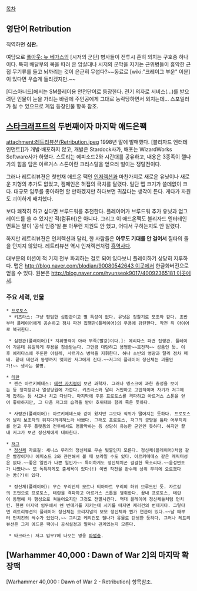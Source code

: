 [[목차]]
== 영단어 Retribution ==
직역하면 '''심판.''' 

여담으로 [[폴아웃: 뉴 베가스]]의 [시저의 군단] 병사들이 전투시 흔히 외치는 구호중 하나이다. 특히 배달부의 목을 따러 온 암살대나 시저의 군막을 지키는 근위병들이 흉악한 근접 무기류를 들고 뇌까리는 것이 은근히 무섭다?~~동료로 [wiki:"크레이그 부운" 이분]이 있다면 우습게 들리겠지만.~~ 

[디스아너드]에서는 SM플레이용 안전단어로 등장한다. 전기 의자로 서비스(...)를 받으려던 인물이 눈을 가리는 바람에 주인공에게 그대로 농락당하면서 외치는데... 스포일러가 될 수 있으므로 게임 등장인물 항목 참조.

== [[스타크래프트]]의 두번째이자 마지막 애드온팩 ==
attachment:레트리뷰션/Retribution.jpeg
1998년 말에 발매했다. [블리자드 엔터테인먼트]]가 개발·배포하지 않고, 개발은 Stardock사가, 배포는 WizardWorks Software사가 하였다. 스토리는 에피소드2와 시간대를 공유하고, 내용은 3종족이 젤나가의 힘을 담은 아르거스 스톤이란 크리스탈을 얻으러 벌이는 쟁탈전이다.

그러나 레트리뷰젼은 첫번재 애드온 팩인 [[인저렉션]]과 마찬가지로 새로운 유닛이나 새로운 지형의 추가도 없었고, 캠페인은 허접의 극치를 달렸다. 일단 맵 크기가 쓸데없이 크다. 대규모 임무를 좋아하면 할 만하겠지만 하다보면 귀찮다는 생각이 든다. 게다가 자원도 괴이하게 배치했다. 

보다 쾌적히 하고 싶다면 브루드워를 추천한다. 플레이어가 브루드워 추가 유닛과 업그레이드를 쓸 수 있지만 적(컴퓨터)은 아니다. 그리고 이 애드온팩도 블리자드 엔터테인먼트는 말이 '공식 인증'일 뿐 아무런 지원도 안 했고, 어디서 구하는지도 안 알렸다.

하지만 레트리뷰젼은 인저렉션과 달리, 한 사람들은 '''아무도 기대를 안 걸어서''' 질타의 돌을 던지지 않았다. 레트리뷰션 역시 인저렉션처럼 [[흑역사]]다.

대부분의 미션이 적 기지 전부 파괴하는 걸로 되어 있다보니 플레이하기 상당히 지루하다. 맵은 [[http://blog.naver.com/blodian/90080542643 이곳]]에서 한글화버전으로 얻을 수 있다. 원본은 [[http://blog.naver.com/hyunseok9017/40092365181 이곳]]에서.
=== 주요 세력, 인물 ===
 * [[프로토스]]
  * 키즈라스: 그냥 평범한 심판관이고 별 특성이 없다. 유닛은 정찰기로 모조와 같다. 초반부터 플레이어에게 공손하고 점차 파견 집행관(플레이어)의 무용에 감탄한다. 작전 뒤 아이어로 복귀한다.

  * 심판관(플레이어)[* 지휘병력이 아라 부족(빨강)이다.]: 에리다스 파견 집행관. 플레이어 가운데 유일하게 무용을 칭송받는다. 그만큼 대담하고 용맹한~~호전적~~ 성품인 듯. 이후 에리다스에 주둔한 아킬레, 사르가스 병력을 지휘한다. 허나 초반의 영광과 달리 점차 패배. 끝내 테란과 동맹까지 맺지만 저그에게 진다.~~저그의 플레이어 정신체는 괴물인가!~~ 생사는 불명.


 * [[테란]]
  * 젠슨 아르키메데스: [[테란 자치령]]이 보낸 과학자. 그러나 멩스크에 과한 충성을 보이는 등 정치장교나 열성당원에 가깝다. 키즈라스와 달리 거만하고 고압적이며 자기가 저그에게 잡히는 등 사고나 치고 다닌다. 마지막에 주둔 프로토스를 격파하고 아르거스 스톤을 얻어 좋아하지만, 그 다음 저그의 습격을 받아 호위대와 함께 죽은 듯하다.

  * 사령관(플레이어): 아르키메데스와 같이 왔지만 그보다 직위가 떨어지는 듯하다. 프로토스와 달리 보조자의 뒤치다꺼리하느라 바쁘다. 그래도 프로토스, 저그의 공방을 틈타 어부지리를 얻고 우주 플랫폼의 전투에서도 맹활약하는 등 상당히 유능한 군인인 듯하다. 하지만 끝내 저그가 보낸 정신체에게 대파한다. 


 * [[저그]]
  * [[정신체]] 자르길: 세니스 무리의 정신체로 무슨 빛깔인지 모른다. 정신체(플레이어)처럼 같은 빨강이거나 에피소드 2와 관련해서 볼 때 보라일 수도 있다. 아르키메데스 같은 캐릭터성은 없다.~~좋은 일인가 나쁜 일인가~~ 특이하게도 정신체치곤 걸걸한 목소리다.~~음성변조가 나빴나~~ 또 독특하게도 출세욕이 있다(!) 이번 작전을 완수해 상위 무리에 오르겠다는 꿈(?)이 있다.

  * 정신체(플레이어): 무슨 무리인지 모르나 티아마트 무리의 하위 브루드인 듯. 자르길의 조언으로 프로토스, 테란을 격파하고 아르거스 스톤을 쟁취한다. 끝내 프로토스, 테란이 동맹해 차 행성으로 쳐들어오지만 그것도 전멸시킨다. 역대 플레이어 정신체들처럼 먼치킨. 한편 마지막 임무에서 왠 번데기를 지키는데 시기를 따지면 케리건의 번데기다. 그렇다면 레트리뷰션의 플레이어 정신체는 오리지널의 보모 정신체와 뭔가 연관이 있다.~~날 때부터 먼치킨의 싹수가 있었다.~~ 그리고 케리건도 젤나가 유물로 탄생한 듯하다. 그러나 레트리뷰션은 그저 에드온 팩이니 공식설정과 얼마나 관계있는지 모른다.  

  * 타크라스: 저그 임무7에 나오는 영웅 [[파멸충]]. 

== [Warhammer 40,000 : Dawn of War 2]의 마지막 확장팩 ==
[Warhammer 40,000 : Dawn of War 2 - Retribution] 항목참조.
